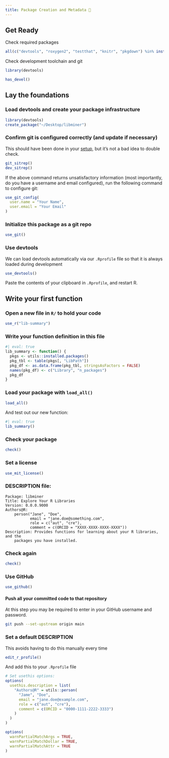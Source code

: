 ```yaml
---
title: Package Creation and Metadata 🧰
---
```


## Get Ready

Check required packages

```r
all(c("devtools", "roxygen2", "testthat", "knitr", "pkgdown") %in% installed.packages())
```

Check development toolchain and git

```r
library(devtools)

has_devel()
```

## Lay the foundations

### Load devtools and create your package infrastructure

```r
library(devtools)
create_package("~/Desktop/libminer")
```

### Confirm git is configured correctly (and update if necessary)

This should have been done in your [setup](setup.qmd), but it's not a bad idea to double check.

```r
git_sitrep()
dev_sitrep()
```

If the above command returns unsatisfactory information (most importantly, do you have a username and email configured), run the following command to configure git:

```r
use_git_config(
  user.name = "Your Name",
  user.email = "Your Email"
)
```

### Initialize this package as a git repo

```r
use_git()
```

### Use devtools

We can load devtools automatically via our `.Rprofile` file so that it is always loaded during development

```r
use_devtools()
```

Paste the contents of your clipboard in `.Rprofile`, and restart R.

## Write your first function

### Open a new file in `R/` to hold your code

```r
use_r("lib-summary")
```

### Write your function definition in this file

```r
#| eval: true
lib_summary <- function() {
  pkgs <- utils::installed.packages()
  pkg_tbl <- table(pkgs[, "LibPath"])
  pkg_df <- as.data.frame(pkg_tbl, stringsAsFactors = FALSE)
  names(pkg_df) <- c("Library", "n_packages")
  pkg_df
}
```

### Load your package with `load_all()`

```r
load_all()
```

And test out our new function:

```r
#| eval: true
lib_summary()
```

### Check your package

```r
check()
```

### Set a license

```r
use_mit_license()
```

### DESCRIPTION file:

```         
Package: libminer
Title: Explore Your R Libraries
Version: 0.0.0.9000
Authors@R: 
    person("Jane", "Doe",
           email = "jane.doe@something.com", 
           role = c("aut", "cre"),
           comment = c(ORCID = "XXXX-XXXX-XXXX-XXXX"))
Description: Provides functions for learning about your R libraries, and the 
    packages you have installed.
```

### Check again

```r
check()
```

### Use GitHub
```r
use_github()
```

#### Push all your committed code to that repository

At this step you may be required to enter in your GitHub username and password.

```bash
git push --set-upstream origin main
```

### Set a default DESCRIPTION

This avoids having to do this manually every time

```r
edit_r_profile()
```

And add this to your `.Rprofile` file

```r
# Set usethis options:
options(
  usethis.description = list(
    "Authors@R" = utils::person(
      "Jame", "Doe",
      email = "jane.doe@example.com",
      role = c("aut", "cre"),
      comment = c(ORCID = "0000-1111-2222-3333")
    )
  )
)

options(
  warnPartialMatchArgs = TRUE,
  warnPartialMatchDollar = TRUE,
  warnPartialMatchAttr = TRUE
)
```
